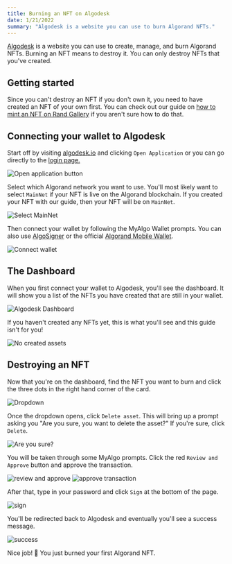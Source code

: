 ```yaml
---
title: Burning an NFT on Algodesk
date: 1/21/2022
summary: "Algodesk is a website you can use to burn Algorand NFTs."
---
```


[Algodesk](https://www.algodesk.io/#/) is a website you can use to create, manage, and burn Algorand NFTs. Burning an NFT means to destroy it. You can only destroy NFTs that you've created.

## Getting started

Since you can't destroy an NFT if you don't own it, you need to have created an NFT of your own first. You can check out our guide on [how to mint an NFT on Rand Gallery](/articles/how-to-mint-nfts-on-rand-gallery) if you aren't sure how to do that.

## Connecting your wallet to Algodesk

Start off by visiting [algodesk.io](https://www.algodesk.io/#/) and clicking `Open Application` or you can go directly to the [login page.](https://app.algodesk.io/#/login)

<img src='/uploads/how-to-burn-nfts/open-application.png' alt='Open application button' />

Select which Algorand network you want to use. You'll most likely want to select `MainNet` if your NFT is live on the Algorand blockchain. If you created your NFT with our guide, then your NFT will be on `MainNet`.

<img src='/uploads/how-to-burn-nfts/select-network.png' alt='Select MainNet' />

Then connect your wallet by following the MyAlgo Wallet prompts. You can also use [AlgoSigner](https://chrome.google.com/webstore/detail/algosigner/kmmolakhbgdlpkjkcjkebenjheonagdm?hl=en-US) or the official [Algorand Mobile Wallet](https://algorandwallet.com).

<img src='/uploads/how-to-burn-nfts/connect-wallet.png' alt='Connect wallet' />

## The Dashboard

When you first connect your wallet to Algodesk, you'll see the dashboard. It will show you a list of the NFTs you have created that are still in your wallet.

<img src='/uploads/how-to-burn-nfts/dashboard.png' alt='Algodesk Dashboard' />

If you haven't created any NFTs yet, this is what you'll see and this guide isn't for you!

<img src='/uploads/how-to-burn-nfts/no-created-assets.png' alt='No created assets' />

## Destroying an NFT

Now that you're on the dashboard, find the NFT you want to burn and click the three dots in the right hand corner of the card.

<img src='/uploads/how-to-burn-nfts/dropdown.png' alt='Dropdown' />

Once the dropdown opens, click `Delete asset`. This will bring up a prompt asking you "Are you sure, you want to delete the asset?" If you're sure, click `Delete`.

<img src='/uploads/how-to-burn-nfts/are-you-sure.png' alt='Are you sure?' />

You will be taken through some MyAlgo prompts. Click the red `Review and Approve` button and approve the transaction.

<img src='/uploads/how-to-burn-nfts/review-and-approve.png' alt='review and approve' />

<img src='/uploads/how-to-burn-nfts/approve.png' alt='approve transaction' />

After that, type in your password and click `Sign` at the bottom of the page.

<img src='/uploads/how-to-burn-nfts/sign.png' alt='sign' />

You'll be redirected back to Algodesk and eventually you'll see a success message.

<img src='/uploads/how-to-burn-nfts/success.png' alt='success' />

Nice job! 🥳 You just burned your first Algorand NFT.